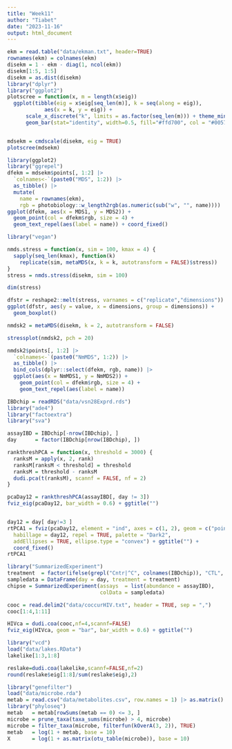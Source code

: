 ---
title: "Week11"
author: "Tiabet"
date: "2023-11-16"
output: html_document
---

```{r}
ekm = read.table("data/ekman.txt", header=TRUE)
rownames(ekm) = colnames(ekm)
disekm = 1 - ekm - diag(1, ncol(ekm))
disekm[1:5, 1:5]
disekm = as.dist(disekm)
library("dplyr")
library("ggplot2")
plotscree = function(x, m = length(x$eig)) 
  ggplot(tibble(eig = x$eig[seq_len(m)], k = seq(along = eig)),
            aes(x = k, y = eig)) +
      scale_x_discrete("k", limits = as.factor(seq_len(m))) + theme_minimal() +
      geom_bar(stat="identity", width=0.5, fill="#ffd700", col = "#0057b7")


mdsekm = cmdscale(disekm, eig = TRUE)
plotscree(mdsekm)
```
```{r}
library(ggplot2)
library("ggrepel")
dfekm = mdsekm$points[, 1:2] |>
  `colnames<-`(paste0("MDS", 1:2)) |>
  as_tibble() |>
  mutate(
    name = rownames(ekm),
    rgb = photobiology::w_length2rgb(as.numeric(sub("w", "", name))))
ggplot(dfekm, aes(x = MDS1, y = MDS2)) +
  geom_point(col = dfekm$rgb, size = 4) +
  geom_text_repel(aes(label = name)) + coord_fixed()
```


```{r}
library("vegan")

nmds.stress = function(x, sim = 100, kmax = 4) {
  sapply(seq_len(kmax), function(k)
    replicate(sim, metaMDS(x, k = k, autotransform = FALSE)$stress))
}
stress = nmds.stress(disekm, sim = 100)

dim(stress)

dfstr = reshape2::melt(stress, varnames = c("replicate","dimensions"))
ggplot(dfstr, aes(y = value, x = dimensions, group = dimensions)) +
  geom_boxplot()

nmdsk2 = metaMDS(disekm, k = 2, autotransform = FALSE)

stressplot(nmdsk2, pch = 20)

nmdsk2$points[, 1:2] |> 
  `colnames<-`(paste0("NmMDS", 1:2)) |>
  as_tibble() |> 
  bind_cols(dplyr::select(dfekm, rgb, name)) |>
  ggplot(aes(x = NmMDS1, y = NmMDS2)) +
    geom_point(col = dfekm$rgb, size = 4) +
    geom_text_repel(aes(label = name))

```


```{r}
IBDchip = readRDS("data/vsn28Exprd.rds")
library("ade4")
library("factoextra")
library("sva")

assayIBD = IBDchip[-nrow(IBDchip), ]
day      = factor(IBDchip[nrow(IBDchip), ])

rankthreshPCA = function(x, threshold = 3000) {
  ranksM = apply(x, 2, rank)
  ranksM[ranksM < threshold] = threshold
  ranksM = threshold - ranksM
  dudi.pca(t(ranksM), scannf = FALSE, nf = 2)
}

pcaDay12 = rankthreshPCA(assayIBD[, day != 3])
fviz_eig(pcaDay12, bar_width = 0.6) + ggtitle("")


day12 = day[ day!=3 ]
rtPCA1 = fviz(pcaDay12, element = "ind", axes = c(1, 2), geom = c("point", "text"),
  habillage = day12, repel = TRUE, palette = "Dark2",
  addEllipses = TRUE, ellipse.type = "convex") + ggtitle("") +
  coord_fixed()
rtPCA1
```
```{r}
library("SummarizedExperiment")
treatment  = factor(ifelse(grepl("Cntr|^C", colnames(IBDchip)), "CTL", "IBS"))
sampledata = DataFrame(day = day, treatment = treatment)
chipse = SummarizedExperiment(assays  = list(abundance = assayIBD),
                              colData = sampledata)

cooc = read.delim2("data/coccurHIV.txt", header = TRUE, sep = ",")
cooc[1:4,1:11]

HIVca = dudi.coa(cooc,nf=4,scannf=FALSE)
fviz_eig(HIVca, geom = "bar", bar_width = 0.6) + ggtitle("")

```
```{r}
library("vcd")
load("data/lakes.RData")
lakelike[1:3,1:8]

reslake=dudi.coa(lakelike,scannf=FALSE,nf=2)
round(reslake$eig[1:8]/sum(reslake$eig),2)
```


```{r}
library("genefilter")
load("data/microbe.rda")
metab = read.csv("data/metabolites.csv", row.names = 1) |> as.matrix()
library("phyloseq")
metab   = metab[rowSums(metab == 0) <= 3, ]
microbe = prune_taxa(taxa_sums(microbe) > 4, microbe)
microbe = filter_taxa(microbe, filterfun(kOverA(3, 2)), TRUE)
metab   = log(1 + metab, base = 10)
X       = log(1 + as.matrix(otu_table(microbe)), base = 10)
```
